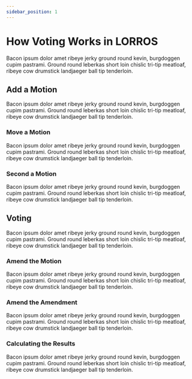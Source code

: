 ```yaml
---
sidebar_position: 1
---
```



# How Voting Works in LORROS

Bacon ipsum dolor amet ribeye jerky ground round kevin, burgdoggen cupim pastrami. Ground round leberkas short loin chislic tri-tip meatloaf, ribeye cow drumstick landjaeger ball tip tenderloin.

## Add a Motion

Bacon ipsum dolor amet ribeye jerky ground round kevin, burgdoggen cupim pastrami. Ground round leberkas short loin chislic tri-tip meatloaf, ribeye cow drumstick landjaeger ball tip tenderloin.

### Move a Motion

Bacon ipsum dolor amet ribeye jerky ground round kevin, burgdoggen cupim pastrami. Ground round leberkas short loin chislic tri-tip meatloaf, ribeye cow drumstick landjaeger ball tip tenderloin.

### Second a Motion

Bacon ipsum dolor amet ribeye jerky ground round kevin, burgdoggen cupim pastrami. Ground round leberkas short loin chislic tri-tip meatloaf, ribeye cow drumstick landjaeger ball tip tenderloin.

## Voting

Bacon ipsum dolor amet ribeye jerky ground round kevin, burgdoggen cupim pastrami. Ground round leberkas short loin chislic tri-tip meatloaf, ribeye cow drumstick landjaeger ball tip tenderloin.

### Amend the Motion

Bacon ipsum dolor amet ribeye jerky ground round kevin, burgdoggen cupim pastrami. Ground round leberkas short loin chislic tri-tip meatloaf, ribeye cow drumstick landjaeger ball tip tenderloin.

### Amend the Amendment

Bacon ipsum dolor amet ribeye jerky ground round kevin, burgdoggen cupim pastrami. Ground round leberkas short loin chislic tri-tip meatloaf, ribeye cow drumstick landjaeger ball tip tenderloin.

### Calculating the Results

Bacon ipsum dolor amet ribeye jerky ground round kevin, burgdoggen cupim pastrami. Ground round leberkas short loin chislic tri-tip meatloaf, ribeye cow drumstick landjaeger ball tip tenderloin.
